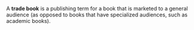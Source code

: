 A '''trade book''' is a publishing term for a book that is marketed to a general audience (as opposed to books that have specialized audiences, such as academic books).

{{publish-stub}}